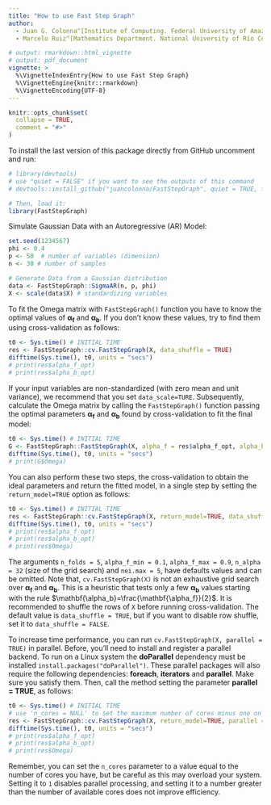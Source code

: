 ```yaml
---
title: "How to use Fast Step Graph"
author: 
  - Juan G. Colonna^[Institute of Computing. Federal University of Amazonas. Brasil. juancolonna@icomp.ufam.edu.br]
  - Marcelo Ruiz^[Mathematics Department. National University of Río Cuarto. Argentina. mruiz@exa.unrc.edu.ar]

# output: rmarkdown::html_vignette
# output: pdf_document
vignette: >
  %\VignetteIndexEntry{How to use Fast Step Graph}
  %\VignetteEngine{knitr::rmarkdown}
  %\VignetteEncoding{UTF-8}
---
```


```r
knitr::opts_chunk$set(
  collapse = TRUE,
  comment = "#>"
)
```

To install the last version of this package directly from GitHub uncomment and run: 

```r
# library(devtools)
# use "quiet = FALSE" if you want to see the outputs of this command
# devtools::install_github("juancolonna/FastStepGraph", quiet = TRUE, force = TRUE)

# Then, load it:
library(FastStepGraph)
```

Simulate Gaussian Data with an Autoregressive (AR) Model:

```r
set.seed(1234567)
phi <- 0.4 
p <- 50  # number of variables (dimension)
n <- 30 # number of samples

# Generate Data from a Gaussian distribution 
data <- FastStepGraph::SigmaAR(n, p, phi)
X <- scale(data$X) # standardizing variables
```

To fit the Omega matrix with `FastStepGraph()` function you have to know the optimal values of $\mathbf{\alpha_f}$ and $\mathbf{\alpha_b}$. If you don't know these values, try to find them using cross-validation as follows: 

```r
t0 <- Sys.time() # INITIAL TIME
res <- FastStepGraph::cv.FastStepGraph(X, data_shuffle = TRUE)
difftime(Sys.time(), t0, units = "secs")
# print(res$alpha_f_opt)
# print(res$alpha_b_opt)
```
If your input variables are non-standardized (with zero mean and unit variance), we recommend that you set `data_scale=TURE`. Subsequently, calculate the Omega matrix by calling the `FastStepGraph()` function passing the optimal parameters $\mathbf{\alpha_f}$ and $\mathbf{\alpha_b}$ found by cross-validation to fit the final model:

```r
t0 <- Sys.time() # INITIAL TIME
G <- FastStepGraph::FastStepGraph(X, alpha_f = res$alpha_f_opt, alpha_b = res$alpha_b_opt)
difftime(Sys.time(), t0, units = "secs")
# print(G$Omega)
```
You can also perform these two steps, the cross-validation to obtain the ideal parameters and return the fitted model, in a single step by setting the `return_model=TRUE` option as follows:

```r
t0 <- Sys.time() # INITIAL TIME
res <- FastStepGraph::cv.FastStepGraph(X, return_model=TRUE, data_shuffle = TRUE)
difftime(Sys.time(), t0, units = "secs")
# print(res$alpha_f_opt)
# print(res$alpha_b_opt)
# print(res$Omega)
```

The arguments `n_folds = 5`, `alpha_f_min = 0.1`, `alpha_f_max = 0.9`, `n_alpha = 32` (size of the grid search) and `nei.max = 5`, have defaults values and can be omitted. Note that, `cv.FastStepGraph(X)` is not an exhaustive grid search over $\mathbf{\alpha_f}$ and $\mathbf{\alpha_b}$. This is a heuristic that tests only a few $\mathbf{\alpha_b}$ values starting with the rule $\mathbf{\alpha_b}=\frac{\mathbf{\alpha_f}}{2}$. It is recommended to shuffle the rows of `X` before running cross-validation. The default value is `data_shuffle = TRUE`, but if you want to disable row shuffle, set it to `data_shuffle = FALSE`.

To increase time performance, you can run `cv.FastStepGraph(X, parallel = TRUE)` in parallel. Before, you'll need to install and register a parallel backend. To run on a Linux system the **doParallel** dependency must be installed `install.packages("doParallel")`. These parallel packages will also require the following dependencies: **foreach**, **iterators** and **parallel**. Make sure you satisfy them. Then, call the method setting the parameter **parallel = TRUE**, as follows: 


```r
t0 <- Sys.time() # INITIAL TIME
# use 'n_cores = NULL' to set the maximum number of cores minus one on your machine 
res <- FastStepGraph::cv.FastStepGraph(X, return_model=TRUE, parallel = TRUE, n_cores = 2)
difftime(Sys.time(), t0, units = "secs")
# print(res$alpha_f_opt)
# print(res$alpha_b_opt)
# print(res$Omega)
```

Remember, you can set the `n_cores` parameter to a value equal to the number of cores you have, but be careful as this may overload your system. Setting it to `1` disables parallel processing, and setting it to a number greater than the number of available cores does not improve efficiency.